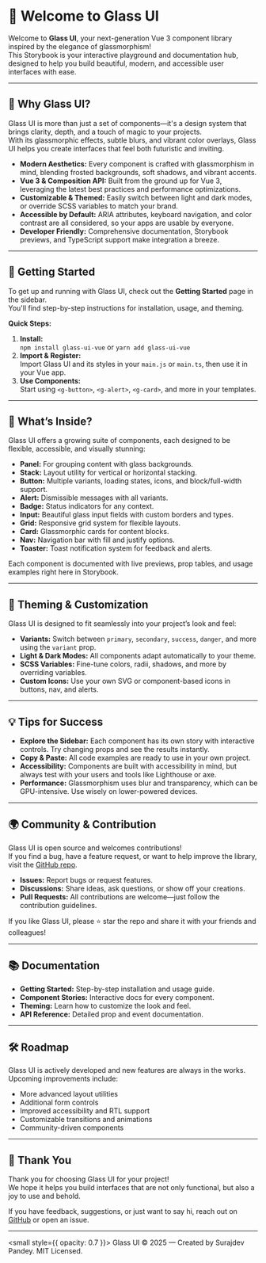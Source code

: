 
<Meta title="Welcome" />

# 👋 Welcome to Glass UI

Welcome to **Glass UI**, your next-generation Vue 3 component library inspired by the elegance of glassmorphism!  
This Storybook is your interactive playground and documentation hub, designed to help you build beautiful, modern, and accessible user interfaces with ease.

---

## 🌟 Why Glass UI?

Glass UI is more than just a set of components—it's a design system that brings clarity, depth, and a touch of magic to your projects.  
With its glassmorphic effects, subtle blurs, and vibrant color overlays, Glass UI helps you create interfaces that feel both futuristic and inviting.

- **Modern Aesthetics:** Every component is crafted with glassmorphism in mind, blending frosted backgrounds, soft shadows, and vibrant accents.
- **Vue 3 & Composition API:** Built from the ground up for Vue 3, leveraging the latest best practices and performance optimizations.
- **Customizable & Themed:** Easily switch between light and dark modes, or override SCSS variables to match your brand.
- **Accessible by Default:** ARIA attributes, keyboard navigation, and color contrast are all considered, so your apps are usable by everyone.
- **Developer Friendly:** Comprehensive documentation, Storybook previews, and TypeScript support make integration a breeze.

---

## 🚀 Getting Started

To get up and running with Glass UI, check out the **Getting Started** page in the sidebar.  
You'll find step-by-step instructions for installation, usage, and theming.

**Quick Steps:**
1. **Install:**  
   `npm install glass-ui-vue` or `yarn add glass-ui-vue`
2. **Import & Register:**  
   Import Glass UI and its styles in your `main.js` or `main.ts`, then use it in your Vue app.
3. **Use Components:**  
   Start using `<g-button>`, `<g-alert>`, `<g-card>`, and more in your templates.

---

## 🧩 What’s Inside?

Glass UI offers a growing suite of components, each designed to be flexible, accessible, and visually stunning:

- **Panel:** For grouping content with glass backgrounds.
- **Stack:** Layout utility for vertical or horizontal stacking.
- **Button:** Multiple variants, loading states, icons, and block/full-width support.
- **Alert:** Dismissible messages with all variants.
- **Badge:** Status indicators for any context.
- **Input:** Beautiful glass input fields with custom borders and types.
- **Grid:** Responsive grid system for flexible layouts.
- **Card:** Glassmorphic cards for content blocks.
- **Nav:** Navigation bar with fill and justify options.
- **Toaster:** Toast notification system for feedback and alerts.

Each component is documented with live previews, prop tables, and usage examples right here in Storybook.

---

## 🎨 Theming & Customization

Glass UI is designed to fit seamlessly into your project’s look and feel:

- **Variants:** Switch between `primary`, `secondary`, `success`, `danger`, and more using the `variant` prop.
- **Light & Dark Modes:** All components adapt automatically to your theme.
- **SCSS Variables:** Fine-tune colors, radii, shadows, and more by overriding variables.
- **Custom Icons:** Use your own SVG or component-based icons in buttons, nav, and alerts.

---

## 💡 Tips for Success

- **Explore the Sidebar:** Each component has its own story with interactive controls. Try changing props and see the results instantly.
- **Copy & Paste:** All code examples are ready to use in your own project.
- **Accessibility:** Components are built with accessibility in mind, but always test with your users and tools like Lighthouse or axe.
- **Performance:** Glassmorphism uses blur and transparency, which can be GPU-intensive. Use wisely on lower-powered devices.

---

## 🌍 Community & Contribution

Glass UI is open source and welcomes contributions!  
If you find a bug, have a feature request, or want to help improve the library, visit the [GitHub repo](https://github.com/suraj-bharti/glass-ui).

- **Issues:** Report bugs or request features.
- **Discussions:** Share ideas, ask questions, or show off your creations.
- **Pull Requests:** All contributions are welcome—just follow the contribution guidelines.

If you like Glass UI, please ⭐ star the repo and share it with your friends and colleagues!

---

## 📚 Documentation

- **Getting Started:** Step-by-step installation and usage guide.
- **Component Stories:** Interactive docs for every component.
- **Theming:** Learn how to customize the look and feel.
- **API Reference:** Detailed prop and event documentation.

---

## 🛠️ Roadmap

Glass UI is actively developed and new features are always in the works.  
Upcoming improvements include:

- More advanced layout utilities
- Additional form controls
- Improved accessibility and RTL support
- Customizable transitions and animations
- Community-driven components

---

## 🤝 Thank You

Thank you for choosing Glass UI for your project!  
We hope it helps you build interfaces that are not only functional, but also a joy to use and behold.

If you have feedback, suggestions, or just want to say hi, reach out on [GitHub](https://github.com/suraj-bharti/glass-ui) or open an issue.

---

<small style={{ opacity: 0.7 }}>
  Glass UI &copy; 2025 — Created by Surajdev Pandey. MIT Licensed.
</small>